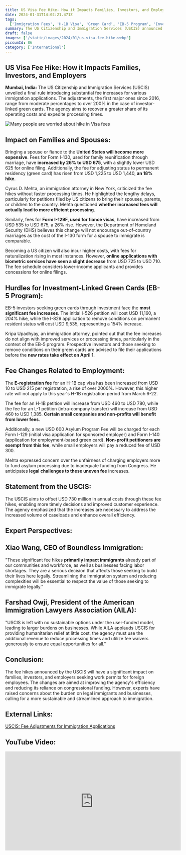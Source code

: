 ```yaml
---
title: US Visa Fee Hike- How it Impacts Families, Investors, and Employers
date: 2024-01-31T14:02:21.471Z
tags:
  ['Immigration Fees', 'H-1B Visa', 'Green Card', 'EB-5 Program', 'Investment Linked Green Card']
summary: The US Citizenship and Immigration Services (USCIS) announced significant fee hikes for various immigration applications. The changes impact families, investor visa applicants, and employers seeking work permits for foreign employees.
draft: false
images: ['/static/images/2024/01/us-visa-fee-hike.webp']
picsumId: 86
category: ['International']
---
```


## US Visa Fee Hike: How it Impacts Families, Investors, and Employers

**Mumbai, India:** The US Citizenship and Immigration Services (USCIS) unveiled a final rule introducing substantial fee increases for various immigration applications. The adjustments, the first major ones since 2016, range from moderate percentages to over 200% in the case of investor-linked green cards. The agency aims to recover a greater share of its operating costs and expedite processing times.

![Many people are worried about hike in Visa fees](/static/images/2024/01/us-visa-fee-hike.webp)

## Impact on Families and Spouses:

Bringing a spouse or fiancé to the **United States will become more expensive**. Fees for Form I-130, used for family reunification through marriage, have **increased by 26% to USD 675**, with a slightly lower USD 625 for online filing. Additionally, the fee for adjusting status to permanent residency (green card) has risen from USD 1,225 to USD 1,440, **an 18% hike**.

Cyrus D. Mehta, an immigration attorney in New York, criticized the fee hikes without faster processing times. He highlighted the lengthy delays, particularly for petitions filed by US citizens to bring their spouses, parents, or children to the country. Mehta questioned **whether increased fees will actually lead to more efficient processing**.

Similarly, fees for **Form I-129F, used for fiancé visas**, have increased from USD 535 to USD 675, a 26% rise. However, the Department of Homeland Security (DHS) believes this change will not encourage out-of-country marriages as the cost of the I-130 form for a spouse to immigrate is comparable.

Becoming a US citizen will also incur higher costs, with fees for naturalization rising in most instances. However, **online applications with biometric services have seen a slight decrease** from USD 725 to USD 710. The fee schedule considers lower-income applicants and provides concessions for online filings.

## Hurdles for Investment-Linked Green Cards (EB-5 Program):

EB-5 investors seeking green cards through investment face the **most significant fee increases**. The initial I-526 petition will cost USD 11,160, a 204% hike, while the I-829 application to remove conditions on permanent resident status will cost USD 9,535, representing a 154% increase.

Kripa Upadhyay, an immigration attorney, pointed out that the fee increases do not align with improved services or processing times, particularly in the context of the EB-5 program. Prospective investors and those seeking to remove conditions on their green cards are advised to file their applications before the **new rates take effect on April 1**.

## Fee Changes Related to Employment:

The **E-registration fee** for an H-1B cap visa has been increased from USD 10 to USD 215 per registration, a rise of over 2000%. However, this higher rate will not apply to this year's H-1B registration period from March 6-22.

The fee for an H-1B petition will increase from USD 460 to USD 780, while the fee for an L-1 petition (intra-company transfer) will increase from USD 460 to USD 1,385. **Certain small companies and non-profits will benefit from lower fees**.

Additionally, a new USD 600 Asylum Program Fee will be charged for each Form I-129 (initial visa application for sponsored employer) and Form I-140 (application for employment-based green card). **Non-profit petitioners are exempt from this fee**, while small employers will pay a reduced fee of USD 300.

Mehta expressed concern over the unfairness of charging employers more to fund asylum processing due to inadequate funding from Congress. He anticipates **legal challenges to these uneven fee** increases.

## Statement from the USCIS:

The USCIS aims to offset USD 730 million in annual costs through these fee hikes, enabling more timely decisions and improved customer experience. The agency emphasized that the increases are necessary to address the increased volume of caseloads and enhance overall efficiency.

## Expert Perspectives:

## Xiao Wang, CEO of Boundless Immigration:

"These significant fee hikes **primarily impact immigrants** already part of our communities and workforce, as well as businesses facing labor shortages. They are a serious decision that affects those seeking to build their lives here legally. Streamlining the immigration system and reducing complexities will be essential to respect the value of those seeking to immigrate legally."

## Farshad Owji, President of the American Immigration Lawyers Association (AILA):

"USCIS is left with no sustainable options under the user-funded model, leading to larger burdens on businesses. While AILA applauds USCIS for providing humanitarian relief at little cost, the agency must use the additional revenue to reduce processing times and utilize fee waivers generously to ensure equal opportunities for all."

## Conclusion:

The fee hikes announced by the USCIS will have a significant impact on families, investors, and employers seeking work permits for foreign employees. The changes are aimed at improving the agency's efficiency and reducing its reliance on congressional funding. However, experts have raised concerns about the burden on legal immigrants and businesses, calling for a more sustainable and streamlined approach to immigration.

## External Links:

[USCIS: Fee Adjustments for Immigration Applications](https://www.uscis.gov/working-in-the-united-states/temporary-workers/h-1b-specialty-occupations-and-fashion-models/h-1b-electronic-registration-process)

## YouTube Video:

<iframe
  width="560"
  height="315"
  src="https://www.youtube.com/embed/Mz1YgbB6PtQ?si=Zk6oYYUP7fVN-_qm"
  title="YouTube video player"
  frameBorder="0"
  allow="accelerometer; autoplay; clipboard-write; encrypted-media; gyroscope; picture-in-picture; web-share"
  allowFullScreen
></iframe>
